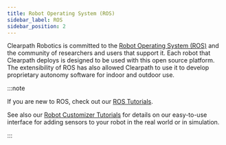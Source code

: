```yaml
---
title: Robot Operating System (ROS)
sidebar_label: ROS
sidebar_position: 2
---
```


Clearpath Robotics is committed to the [Robot Operating System (ROS)](https://www.ros.org/) and the community of researchers
and users that support it. Each robot that Clearpath deploys is designed to be used with this open
source platform. The extensibility of ROS has also allowed Clearpath to use it to develop proprietary
autonomy software for indoor and outdoor use.

:::note

If you are new to ROS, check out our [ROS Tutorials](https://www.clearpathrobotics.com/assets/guides/noetic/ros/index.html).

See also our [Robot Customizer Tutorials](https://www.clearpathrobotics.com/assets/guides/noetic/cpr-robot-customizer/index.html)
for details on our easy-to-use interface for adding sensors to your robot in the real world or in simulation.

:::

<!--

Future topics

1.  Introducton to ROS architecture
2.  Installing Clearpath ISO (if they are not using a physical robot)
3.  reviewing rostopics
4.  publishing a _rostopic_
    - with command line
    - with python
    - with C++
5.  subscribing to a _rostopic_
    - with command line
    - with python
    - with C++
6.  Using _RViz_
7.  Using _RQT graph_
8.  using _tf_
9.  Creating a _catkin workspace_
10. Launching a _node_
    - with command line
    - on startup
11. Clearpath _Environment Variables_
12. _UDEV_ rules
13. remote ROS connection

-->
